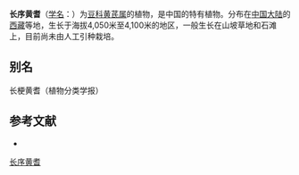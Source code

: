 {{Speciesbox
| name = 长序黄耆
| status = 
| status_system = 
| image =
| genus = Astragalus
| species = longiscapus
| authority = Ni et P. C. Li in Acta Phytotax.
}}

'''长序黄耆'''（[[学名|学名]]：{{lang|la|''Astragalus longiscapus''}}）为[[豆科|豆科]][[黄芪属|黄芪属]]的植物，是中国的特有植物。分布在[[中国大陆|中国大陆]]的[[西藏|西藏]]等地，生长于海拔4,050米至4,100米的地区，一般生长在山坡草地和石滩上，目前尚未由人工引种栽培。

== 别名 ==
长梗黄耆（植物分类学报）

== 参考文献 ==
<div class="references-small">
* {{cite web| url =http://www.bioinfo.cn/db05/KmzwSpecies.php?action=view&id=15366| title =长序黄耆| work =《中国高等植物数据库全库》| publisher =中国科学院微生物研究所| author =昆明植物研究所| accessdate =2009-02-24| deadurl =yes| archiveurl =https://web.archive.org/web/20160305065451/http://www.bioinfo.cn/db05/KmzwSpecies.php?action=view&id=15366| archivedate =2016-03-05}}
</div>
{{Taxonbar|from=Q15228026}}

[[Category:黄芪属|长序黄耆]]


{{植物小作品}}